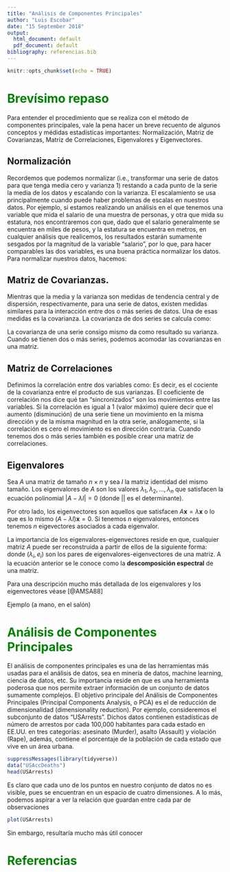```yaml
---
title: "Análisis de Componentes Principales"
author: "Luis Escobar"
date: "15 September 2018"
output:
  html_document: default
  pdf_document: default
bibliography: referencias.bib
---
```


```r
knitr::opts_chunk$set(echo = TRUE)
```

# <font color="green">Brevísimo repaso</font>

Para entender el procedimiento que se realiza con el método de componentes
principales, vale la pena hacer un breve recuento de algunos conceptos y médidas
estadísticas importantes: Normalización, Matriz de Covarianzas,
Matriz de Correlaciones, Eigenvalores y Eigenvectores.

## Normalización
Recordemos que podemos normalizar (i.e., transformar una serie de datos
para que tenga media cero y varianza 1) restando a cada punto de la serie
la media de los datos y escalando con la varianza. El escalamiento se usa
principalmente cuando puede haber problemas de escalas en nuestros datos.
Por ejemplo, si estamos realizando un análisis en el que tenemos una variable
que mida el salario de una muestra de personas, y otra que mida su estatura,
nos encontraremos con que, dado que el salario generalmente se encuentra en miles
de pesos, y la estatura se encuentra en metros, en cualquier análisis
que realicemos, los resultados estarán sumamente sesgados por la magnitud de la
variable "salario", por lo que, para hacer comparables las dos variables, es una
buena práctica normalizar los datos. Para normalizar nuestros datos, hacemos:

\begin{equation}
\frac{X - \overline{X}}{Var(X)}
\end{equation}

## Matriz de Covarianzas.
Mientras que la media y la varianza son medidas de tendencia central y de
dispersión, respectivamente, para una serie de datos, existen medidas similares
para la interacción entre dos o más series de datos. Una de esas medidas es
la covarianza. La covarianza de dos series se calcula como:
\begin{equation}
s_{xy} = \frac{1}{n} \sum_{i = 1}^{n}(x_{i} - \overline{x})(y_{i} - \overline{y})
\end{equation}

La covarianza de una serie consigo mismo da como resultado su varianza. Cuando
se tienen dos o más series, podemos acomodar las covarianzas en una matriz.

## Matriz de Correlaciones
Definimos la correlación entre dos variables como:
\begin{equation}
corr_{xy} = \frac{s_{xy}}{Var(x)Var(y)}
\end{equation}
Es decir, es el cociente de la covarianza entre el producto de sus varianzas.
El coeficiente de correlación nos dice qué tan "sincronizados" son los movimientos
entre las variables. Si la correlación es igual a 1 (valor máximo) quiere decir
que el aumento (disminución) de una serie tiene un movimiento en la misma
dirección y de la misma magnitud en la otra serie, análogamente, si la correlación
es cero el movimiento es en dirección contraria. Cuando tenemos dos o más series
también es posible crear una matriz de correlaciones.

## Eigenvalores
Sea $A$ una matriz de tamaño $n \times n$ y sea $I$ la matriz identidad del
mismo tamaño. Los eigenvalores de $A$ son los valores
$\lambda_{1}, \lambda_{2}, \dots, \lambda_{n}$ que satisfacen la ecuación
polinomial $|A - \lambda I| = 0$ (donde $||$ es el determinante).

Por otro lado, los eigenvectores son aquellos que satisfacen $A\textbf{x} = \lambda \textbf{x}$
o lo que es lo mismo $(A - \lambda I)\textbf{x} = 0$. Si tenemos $n$ eigenvalores,
entonces tenemos $n$ eigevectores asociados a cada eigenvalor.

La importancia de los eigenvalores-eigenvectores reside en que, cualquier matriz
$A$ puede ser reconstruida a partir de ellos de la siguiente forma:
\begin{equation}
A = \sum_{i = 1}^{n} \lambda_{i} e_{i} e_{i}^{'}
\end{equation}
donde $(\lambda_{i}, e_{i})$ son los pares de eigenvalores-eigenvectores de una
matriz. A la ecuación anterior se le conoce como la **descomposición espectral**
de una matriz.

Para una descripción mucho más detallada de los eigenvalores y los eigenvectores
véase [@AMSA88]

Ejemplo (a mano, en el salón)


# <font color="green">Análisis de Componentes Principales</font>
El análisis de componentes principales es una de las herramientas más usadas
para el análisis de datos, sea en minería de datos, machine learning, ciencia
de datos, etc. Su importancia reside en que es una herramienta poderosa que nos
permite extraer información de un conjunto de datos sumamente complejos. El
objetivo principale del Análisis de Componentes Principales (Principal Components
Analysis, o PCA) es el de reducción de dimensionalidad (dimensionality reduction).
Por ejemplo, consideremos el subconjunto de datos "USArrests". Dichos datos
contienen estadísticas de número de arrestos por cada 100,000 habitantes para
cada estado en EE.UU. en tres categorías: asesinato (Murder), asalto (Assault) y
violación (Rape), además, contiene el porcentaje de la población de cada estado
que vive en un área urbana.

```r
suppressMessages(library(tidyverse))
data("USAccDeaths")
head(USArrests)
```
Es claro que cada uno de los puntos en nuestro conjunto de datos no es visible,
pues se encuentran en un espacio de cuatro dimensiones. A lo más, podemos aspirar
a ver la relación que guardan entre cada par de observaciones
```r
plot(USArrests)
```

Sin embargo, resultaría mucho más útil conocer 








# <font color="green">Referencias</font>
